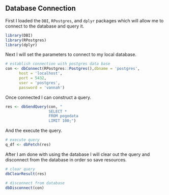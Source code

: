 ## **Database Connection**

First I loaded the `DBI`, `RPostgres`, and `dplyr` packages which will allow me to connect to the database and query it.

```r
library(DBI)
library(RPostgres)
library(dplyr)
```

Next I will set the parameters to connect to my local database.

```r
# establish connection with postgres data base
con <- dbConnect(RPostgres::Postgres(),dbname = 'postgres',
      host = 'localhost',
      port = 5432,
      user = 'postgres',
      password = 'vannah') 

```

Once connected I can construct a query.

```r
res <- dbSendQuery(con, "
                   SELECT *
                   FROM pogodata
                   LIMIT 100;")

```

And the execute the query.

```r
# execute query
q_df <- dbFetch(res)
```

After I am done with using the database I will clear out the query and disconnect from the database in order so save resources.

```r
# clear query
dbClearResult(res)

# disconnect from database
dbDisconnect(con)
```
